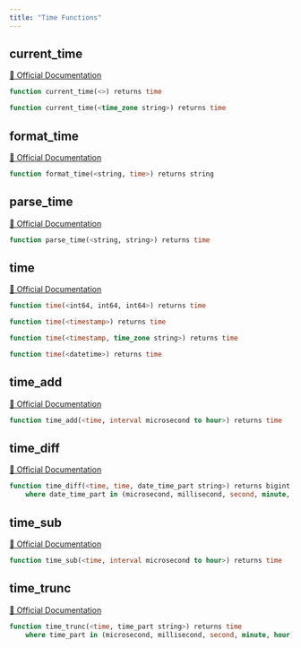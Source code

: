 ```yaml
---
title: "Time Functions"
---
```


## current_time
[🔗 Official Documentation](https://cloud.google.com/bigquery/docs/reference/standard-sql/time_functions#current_time)

```sql
function current_time(<>) returns time
```


```sql
function current_time(<time_zone string>) returns time
```


## format_time
[🔗 Official Documentation](https://cloud.google.com/bigquery/docs/reference/standard-sql/time_functions#format_time)

```sql
function format_time(<string, time>) returns string
```


## parse_time
[🔗 Official Documentation](https://cloud.google.com/bigquery/docs/reference/standard-sql/time_functions#parse_time)

```sql
function parse_time(<string, string>) returns time
```


## time
[🔗 Official Documentation](https://cloud.google.com/bigquery/docs/reference/standard-sql/time_functions#time)

```sql
function time(<int64, int64, int64>) returns time
```


```sql
function time(<timestamp>) returns time
```


```sql
function time(<timestamp, time_zone string>) returns time
```


```sql
function time(<datetime>) returns time
```


## time_add
[🔗 Official Documentation](https://cloud.google.com/bigquery/docs/reference/standard-sql/time_functions#time_add)

```sql
function time_add(<time, interval microsecond to hour>) returns time
```


## time_diff
[🔗 Official Documentation](https://cloud.google.com/bigquery/docs/reference/standard-sql/time_functions#time_diff)

```sql
function time_diff(<time, time, date_time_part string>) returns bigint
	where date_time_part in (microsecond, millisecond, second, minute, hour)
```


## time_sub
[🔗 Official Documentation](https://cloud.google.com/bigquery/docs/reference/standard-sql/time_functions#time_sub)

```sql
function time_sub(<time, interval microsecond to hour>) returns time
```


## time_trunc
[🔗 Official Documentation](https://cloud.google.com/bigquery/docs/reference/standard-sql/time_functions#time_trunc)

```sql
function time_trunc(<time, time_part string>) returns time
	where time_part in (microsecond, millisecond, second, minute, hour)
```



